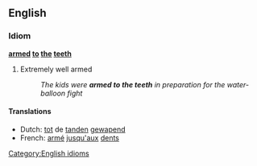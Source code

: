 ==English==

===Idiom===
'''[[armed]] [[to]] [[the]] [[teeth]]'''

# Extremely well armed
#:''The kids were '''armed to the teeth''' in preparation for the water-balloon fight''

====Translations====
*Dutch: [[tot]] de [[tand]]en [[gewapend]]
*French: [[armé]] [[jusqu'à|jusqu'aux]] [[dent]]s
[[Category:English idioms]]